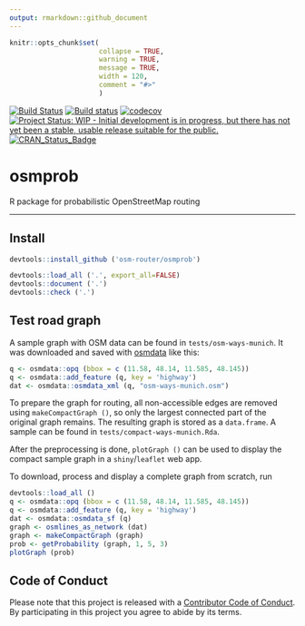 ```yaml
---
output: rmarkdown::github_document
---
```


<!-- README.md is generated from README.Rmd. Please edit that file -->

```r
knitr::opts_chunk$set(
                      collapse = TRUE,
                      warning = TRUE,
                      message = TRUE,
                      width = 120,
                      comment = "#>"
                      )
```
[![Build Status](https://travis-ci.org/osm-router/osmprob.svg?branch=master)](https://travis-ci.org/osm-router/osmprob)
[![Build status](https://ci.appveyor.com/api/projects/status/lw5a4udgpjpaf2if?svg=true)](https://ci.appveyor.com/project/karpfen/osmprob)
[![codecov](https://codecov.io/gh/osm-router/osmprob/branch/master/graph/badge.svg)](https://codecov.io/gh/osm-router/osmprob)
[![Project Status: WIP - Initial development is in progress, but there has not yet been a stable, usable release suitable for the
public.](http://www.repostatus.org/badges/latest/wip.svg)](http://www.repostatus.org/#wip)
[![CRAN\_Status\_Badge](http://www.r-pkg.org/badges/version/osmprob)](http://cran.r-project.org/web/packages/osmprob)

# osmprob

R package for probabilistic OpenStreetMap routing

------

## Install

```r
devtools::install_github ('osm-router/osmprob')
```

```r
devtools::load_all ('.', export_all=FALSE)
devtools::document ('.')
devtools::check ('.')
```

## Test road graph

A sample graph with OSM data can be found in `tests/osm-ways-munich`. It was downloaded and saved with
[osmdata](https://github.com/osmdatar/osmdata) like this:

``` r
q <- osmdata::opq (bbox = c (11.58, 48.14, 11.585, 48.145))
q <- osmdata::add_feature (q, key = 'highway')
dat <- osmdata::osmdata_xml (q, "osm-ways-munich.osm")
```

To prepare the graph for routing, all non-accessible edges are removed using `makeCompactGraph ()`, so only the largest connected part of the
original graph remains. The resulting graph is stored as a `data.frame`. A sample can be found in `tests/compact-ways-munich.Rda`.

After the preprocessing is done, `plotGraph ()` can be used to display the compact sample graph in a `shiny`/`leaflet` web app.

To download, process and display a complete graph from scratch, run
``` r
devtools::load_all ()
q <- osmdata::opq (bbox = c (11.58, 48.14, 11.585, 48.145))
q <- osmdata::add_feature (q, key = 'highway')
dat <- osmdata::osmdata_sf (q)
graph <- osmlines_as_network (dat)
graph <- makeCompactGraph (graph)
prob <- getProbability (graph, 1, 5, 3)
plotGraph (prob)
```

## Code of Conduct

Please note that this project is released with a [Contributor Code of Conduct](https://github.com/osm-router/osmprob/blob/master/CONDUCT.md). By participating in this project you agree to abide by its terms.
